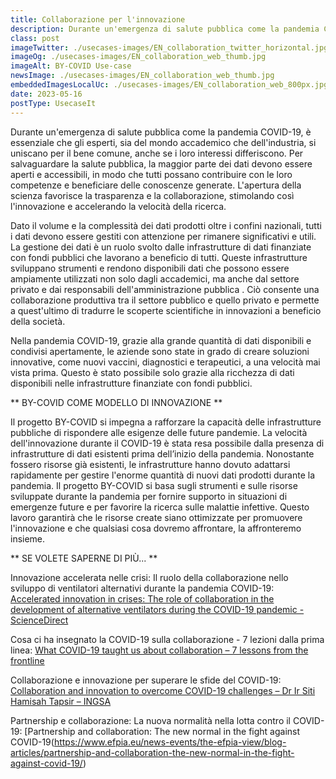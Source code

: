 ```yaml
---
title: Collaborazione per l'innovazione
description: Durante un'emergenza di salute pubblica come la pandemia COVID-19, è essenziale che gli esperti, sia del mondo accademico che dell'industria, si uniscano per il bene comune, anche se i loro interessi differiscono.
class: post
imageTwitter: ./usecases-images/EN_collaboration_twitter_horizontal.jpg
imageOg: ./usecases-images/EN_collaboration_web_thumb.jpg
imageAlt: BY-COVID Use-case
newsImage: ./usecases-images/EN_collaboration_web_thumb.jpg
embeddedImagesLocalUc: ./usecases-images/EN_collaboration_web_800px.jpg
date: 2023-05-16
postType: UsecaseIt
---
```


Durante un'emergenza di salute pubblica come la pandemia COVID-19, è essenziale che gli esperti, sia del mondo accademico che dell'industria, si uniscano per il bene comune, anche se i loro interessi differiscono. Per salvaguardare la salute pubblica, la maggior parte dei dati devono essere aperti e accessibili, in modo che tutti possano contribuire con le loro competenze e beneficiare delle conoscenze generate. L'apertura della scienza favorisce la trasparenza e la collaborazione, stimolando così l'innovazione e accelerando la velocità della ricerca. 

Dato il volume e la complessità dei dati prodotti oltre i confini nazionali, tutti i dati devono essere gestiti con attenzione per rimanere significativi e utili. La gestione dei dati è un ruolo svolto dalle infrastrutture di dati finanziate con fondi pubblici che lavorano a beneficio di tutti. Queste infrastrutture sviluppano strumenti e rendono disponibili dati che possono essere ampiamente utilizzati non solo dagli accademici, ma anche dal settore privato e dai responsabili dell'amministrazione pubblica . Ciò consente una collaborazione produttiva tra il settore pubblico e quello privato e permette a quest'ultimo di tradurre le scoperte scientifiche in innovazioni a beneficio della società. 

Nella pandemia COVID-19, grazie alla grande quantità di dati disponibili e condivisi apertamente, le aziende sono state in grado di creare soluzioni innovative, come nuovi vaccini, diagnostici e terapeutici, a una velocità mai vista prima. Questo è stato possibile solo grazie alla ricchezza di dati disponibili nelle infrastrutture finanziate con fondi pubblici. 


** BY-COVID COME MODELLO DI INNOVAZIONE **

Il progetto BY-COVID si impegna a rafforzare la capacità delle infrastrutture pubbliche di rispondere alle esigenze delle future pandemie. La velocità dell'innovazione durante il COVID-19 è stata resa possibile  dalla presenza di infrastrutture di dati esistenti prima dell’inizio della pandemia. Nonostante fossero risorse già esistenti, le infrastrutture hanno dovuto adattarsi rapidamente per gestire l'enorme quantità di nuovi dati prodotti durante la pandemia. Il progetto BY-COVID si basa sugli strumenti e sulle risorse sviluppate durante la pandemia per fornire supporto in situazioni di emergenze future e per favorire la ricerca sulle malattie infettive. Questo lavoro garantirà che le risorse create siano ottimizzate per promuovere l'innovazione e che qualsiasi cosa dovremo affrontare, la affronteremo insieme.  

** SE VOLETE SAPERNE DI PIÙ... **

Innovazione accelerata nelle crisi: Il ruolo della collaborazione nello sviluppo di ventilatori alternativi durante la pandemia COVID-19: [Accelerated innovation in crises: The role of collaboration in the development of alternative ventilators during the COVID-19 pandemic - ScienceDirect](https://www.sciencedirect.com/science/article/pii/S0160791X22000641)

Cosa ci ha insegnato la COVID-19 sulla collaborazione - 7 lezioni dalla prima linea: [What COVID-19 taught us about collaboration – 7 lessons from the frontline](https://www.weforum.org/agenda/2022/04/what-covid-19-taught-us-about-collaboration-7-lessons-from-the-frontline/)

Collaborazione e innovazione per superare le sfide del COVID-19: [Collaboration and innovation to overcome COVID-19 challenges – Dr Ir Siti Hamisah Tapsir – INGSA](https://ingsa.org/ingsa-news/collaboration-and-innovation-to-overcome-covid-19-challenges-dr-ir-siti-hamisah-tapsir/)

Partnership e collaborazione: La nuova normalità nella lotta contro il COVID-19: [Partnership and collaboration: The new normal in the fight against COVID-19(https://www.efpia.eu/news-events/the-efpia-view/blog-articles/partnership-and-collaboration-the-new-normal-in-the-fight-against-covid-19/)

